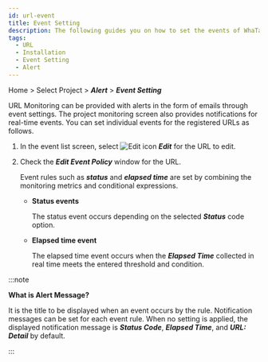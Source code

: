 ```yaml
---
id: url-event
title: Event Setting
description: The following guides you on how to set the events of WhaTap URL Monitoring service.
tags:
  - URL
  - Installation
  - Event Setting
  - Alert
---
```


Home > Select Project > **_Alert_** > **_Event Setting_**

URL Monitoring can be provided with alerts in the form of emails through event settings. The project monitoring screen also provides notifications for real-time events. You can set individual events for the registered URLs as follows. 

1.  In the event list screen, select ![Edit icon](/img/ico-edit.svg) **_Edit_** for the URL to edit.

    <ImgLang img='url-event.png' desc='Event lists' />

2.  Check the **_Edit Event Policy_** window for the URL. 

    <ImgLang img='url-event-mod.png' desc='URL event setting window' />

    Event rules such as **_status_** and **_elapsed time_** are set by combining the monitoring metrics and conditional expressions. 

    -   **Status events**

        The status event occurs depending on the selected **_Status_** code option.

        <ImgLang img='alert_status.png' desc='Status events' />

    -   **Elapsed time event**

        The elapsed time event occurs when the **_Elapsed Time_** collected in real time meets the entered threshold and condition.

        <ImgLang img='alert_elapsed.png' desc='Elapsed time event' />

:::note 

**What is Alert Message?**

It is the title to be displayed when an event occurs by the rule. Notification messages can be set for each event rule. When no setting is applied, the displayed notification message is **_Status Code_**, **_Elapsed Time_**, and **_URL: Detail_** by default.

:::
